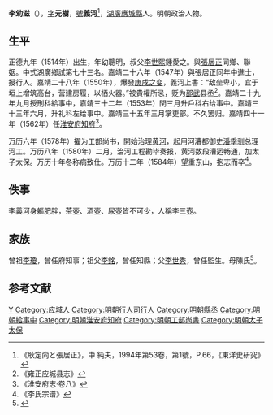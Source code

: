 {{明清人物信息框
| 姓名 = 李幼滋
| 原名 =
| 圖片名稱= 
| 圖片大小 =
| 圖片說明 = 
| 最高職務 = 太子太保工部尚書
| 國家 = 大明 
| 爵位 =
| 籍貫 = 湖廣德安府應城縣
| 族裔 = 
| 字號 = 字元樹，號義河
| 諡號 =
| 出生日期 = 正德九年（1514年）
| 出生地點 = 
| 逝世日期 = 萬曆十二年（1584年）
| 逝世地點 =
| 墓葬 =
| 配偶 = 
| 親屬 = 
| 出身 =
* 嘉靖二十六年丁未科同進士出身
| 經歷 =
| 著作 =  
}}
'''李幼滋'''（{{bd|1514年||1584年|catIdx=L李}}），[[表字|字]]'''元樹'''，[[號|號]]'''義河'''<ref>《耿定向と張居正》，中 純夫，1994年第53卷，第1號，P.66，《東洋史研究》</ref>，[[湖廣|湖廣]][[應城縣|應城縣]]人。明朝政治人物。

== 生平 ==
正德九年（1514年）出生，年幼聰明，叔父[[李世熙|李世熙]]鍾愛之。與[[張居正|張居正]]同鄉、聯姻。中式湖廣鄉試第七十三名。嘉靖二十六年（1547年）與張居正同年中進士，授行人。嘉靖二十八年（1550年），爆發[[庚戌之变|庚戌之变]]，義河上書：“敌垒卑小，宜于垣上增筑高台，营建房履，以栖火器。”被貴權所忌，贬为[[邵武|邵武]]县丞<ref>《雍正应城县志》</ref>。嘉靖二十九年九月授刑科給事中，嘉靖三十二年（1553年）閏三月升戶科右给事中。嘉靖三十三年六月，升礼科左给事中。嘉靖三十五年三月掌吏部。不久罢归。嘉靖四十一年（1562年）任[[淮安府|淮安府]][[知府|知府]]<ref>《淮安府志·卷八》</ref>。

万历六年（1578年）擢为工部尚书，開始治理[[黄河|黄河]]，起用河漕都御史[[潘季驯|潘季驯]]总理河工。万历八年（1580年）二月，治河工程勘毕奏报，黄河数段漕运畅通，加太子太保。万历十年冬称病致仕。万历十二年（1584年）望重东山，抱志而卒<ref>《李氏宗谱》</ref>。

==佚事==
李義河身軀肥胖，茶壺、酒壺、尿壺皆不可少，人稱李三壺。

== 家族 ==
曾祖[[李瓊|李瓊]]，曾任府知事；祖父[[李銘|李銘]]，曾任知縣；父[[李世秀|李世秀]]，曾任監生。母陳氏<ref>{{Cite book|title=天一阁藏明代科举录选刊 登科录 点校本|author=龚延明主编|publisher=宁波出版社|year=2016|isbn=978-7-5526-2320-8|location=宁波|pages=|quote=《天一閣藏明代科舉錄選刊.登科錄》之《嘉靖二十六年丁未科登科錄》}}</ref>。

==参考文献==
{{reflist}}

{{嘉靖二十六年丁未科殿試金榜}}

{{Authority control}}
{{DEFAULTSORT:Li李}}
[[Category:李姓|Y]]
[[Category:应城人|Category:应城人]]
[[Category:明朝行人司行人|Category:明朝行人司行人]]
[[Category:明朝縣丞|Category:明朝縣丞]]
[[Category:明朝給事中|Category:明朝給事中]]
[[Category:明朝淮安府知府|Category:明朝淮安府知府]]
[[Category:明朝工部尚書|Category:明朝工部尚書]]
[[Category:明朝太子太保|Category:明朝太子太保]]